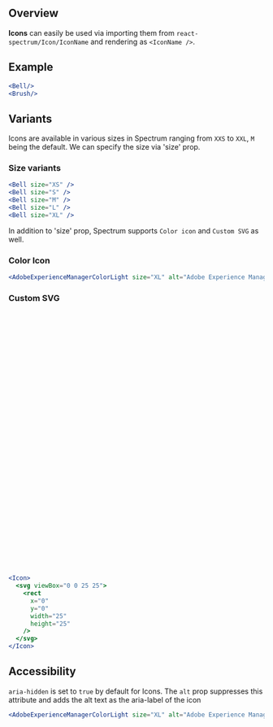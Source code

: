 
## Overview

**Icons** can easily be used via importing them from `react-spectrum/Icon/IconName` and rendering as `<IconName />`.

## Example

<Bell/>
<Brush/>

```jsx
<Bell/>
<Brush/>
```

## Variants

Icons are available in various sizes in Spectrum ranging from `XXS` to `XXL`, `M` being the default. We can specify the size via 'size' prop.

### Size variants

<Bell size="XS" />
<Bell size="S" />
<Bell size="M" />
<Bell size="L" />
<Bell size="XL" />

```jsx
<Bell size="XS" />
<Bell size="S" />
<Bell size="M" />
<Bell size="L" />
<Bell size="XL" />
```

In addition to 'size' prop, Spectrum supports `Color icon` and `Custom SVG` as well.

### Color Icon

<AdobeExperienceManagerColorLight size="XL" alt="Adobe Experience Manager" />

```jsx
<AdobeExperienceManagerColorLight size="XL" alt="Adobe Experience Manager" />
```

### Custom SVG

<Icon>
<svg viewBox="0 0 25 25">
<rect
  x="0"
  y="0"
  width="25"
  height="25"
/>
</svg>
</Icon>

```jsx
<Icon>
  <svg viewBox="0 0 25 25">
    <rect
      x="0"
      y="0"
      width="25"
      height="25"
    />
  </svg>
</Icon>
```

## Accessibility

`aria-hidden` is set to `true` by default for Icons. The `alt` prop suppresses this attribute and adds the alt text as the aria-label of the icon

<AdobeExperienceManagerColorLight size="XL" alt="Adobe Experience Manager" />

```jsx
<AdobeExperienceManagerColorLight size="XL" alt="Adobe Experience Manager" />
```
